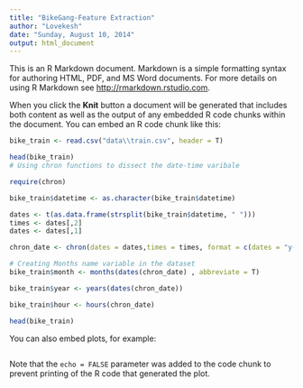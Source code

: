 ```yaml
---
title: "BikeGang-Feature Extraction"
author: "Lovekesh"
date: "Sunday, August 10, 2014"
output: html_document
---
```


This is an R Markdown document. Markdown is a simple formatting syntax for authoring HTML, PDF, and MS Word documents. For more details on using R Markdown see <http://rmarkdown.rstudio.com>.

When you click the **Knit** button a document will be generated that includes both content as well as the output of any embedded R code chunks within the document. You can embed an R code chunk like this:

```r
bike_train <- read.csv("data\\train.csv", header = T)

head(bike_train)
# Using chron functions to dissect the date-time varibale

require(chron)

bike_train$datetime <- as.character(bike_train$datetime)

dates <- t(as.data.frame(strsplit(bike_train$datetime, " ")))
times <- dates[,2]
dates <- dates[,1]

chron_date <- chron(dates = dates,times = times, format = c(dates = "y-m-D" ,  "H:M:S"))

# Creating Months name variable in the dataset
bike_train$month <- months(dates(chron_date) , abbreviate = T)

bike_train$year <- years(dates(chron_date))

bike_train$hour <- hours(chron_date)

head(bike_train)
```

You can also embed plots, for example:

```r

```

Note that the `echo = FALSE` parameter was added to the code chunk to prevent printing of the R code that generated the plot.
```r


```

```r

```


